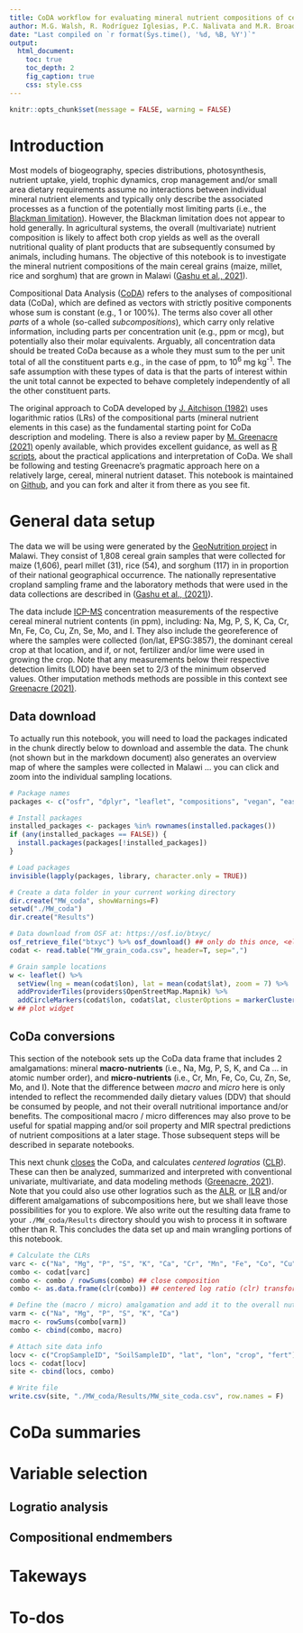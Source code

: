 ```yaml
---
title: CoDA workflow for evaluating mineral nutrient compositions of cereal grains
author: M.G. Walsh, R. Rodríguez Iglesias, P.C. Nalivata and M.R. Broadley
date: "Last compiled on `r format(Sys.time(), '%d, %B, %Y')`"
output:
  html_document:
    toc: true
    toc_depth: 2
    fig_caption: true
    css: style.css
---
```


```r
knitr::opts_chunk$set(message = FALSE, warning = FALSE)
```

# Introduction

Most models of biogeography, species distributions, photosynthesis, nutrient uptake, yield, trophic dynamics, crop management and/or small area dietary requirements assume no interactions between individual mineral nutrient elements and typically only describe the associated processes as a function of the potentially most limiting parts (i.e., the [Blackman limitation](https://www.biologydiscussion.com/photosynthesis/blackmans-law-of-limiting-factors-and-his-criticism-photosynthesis/23006)). However, the Blackman limitation does not appear to hold generally. In agricultural systems, the overall (multivariate) nutrient composition is likely to affect both crop yields as well as the overall nutritional quality of plant products that are subsequently consumed by animals, including humans. The objective of this notebook is to investigate the mineral nutrient compositions of the main cereal grains (maize, millet, rice and sorghum) that are grown in Malawi ([Gashu et al.,  2021](https://doi.org/10.1038/s41586-021-03559-3)).

Compositional Data Analysis ([CoDA](http://www.compositionaldata.com/)) refers to the analyses of compositional data (CoDa), which are defined as vectors with strictly positive components whose sum is constant (e.g., 1 or 100%). The terms also cover all other *parts* of a whole (so-called *subcompositions*), which carry only relative information, including parts per concentration unit (e.g., ppm or mcg), but potentially also their molar equivalents. Arguably, all concentration data should be treated CoDa because as a whole they must sum to the per unit total of all the constituent parts e.g., in the case of ppm, to 10^6^ mg kg^-1^. The safe assumption with these types of data is that the parts of interest within the unit total cannot be expected to behave completely independently of all the other constituent parts. 

The original approach to CoDA developed by [J. Aitchison (1982)](https://rss.onlinelibrary.wiley.com/doi/10.1111/j.2517-6161.1982.tb01195.x) uses logarithmic ratios (LRs) of the compositional parts (mineral nutrient elements in this case) as the fundamental starting point for CoDa description and modeling. There is also a review paper by [M. Greenacre (2021)](https://www.annualreviews.org/doi/pdf/10.1146/annurev-statistics-042720-124436) openly available, which provides excellent guidance, as well as [R scripts](https://github.com/michaelgreenacre/CODAinPractice), about the practical applications and interpretation of CoDa. We shall be following and testing Greenacre's pragmatic approach here on a relatively large, cereal, mineral nutrient dataset. This notebook is maintained on [Github](https://github.com/mgwalsh/Bioavailability/blob/master/CoDa_workflow.Rmd), and you can fork and alter it from there as you see fit.

# General data setup

The data we will be using were generated by the [GeoNutrition project](http://www.geonutrition.com) in Malawi. They consist of 1,808 cereal grain samples that were collected for maize (1,606), pearl millet (31), rice (54), and sorghum (117) in in proportion of their national geographical occurrence. The nationally representative cropland sampling frame and the laboratory methods that were used in the data collections are described in ([Gashu et al., (2021)](https://doi.org/10.1038/s41586-021-03559-3)). 

The data include [ICP-MS](https://en.wikipedia.org/wiki/Inductively_coupled_plasma_mass_spectrometry) concentration measurements  of the respective cereal mineral nutrient contents (in ppm), including: Na, Mg, P, S, K, Ca, Cr, Mn, Fe, Co, Cu, Zn, Se, Mo, and I. They also include the georeference of where the samples were collected (lon/lat, EPSG:3857), the dominant cereal crop at that location, and if, or not, fertilizer and/or lime were used in growing the crop. Note that any measurements below their respective detection limits (LOD) have been set to 2/3 of the minimum observed values. Other imputation methods methods are possible in this context see [Greenacre (2021)](https://www.annualreviews.org/doi/pdf/10.1146/annurev-statistics-042720-124436).

## Data download

To actually run this notebook, you will need to load the packages indicated in the chunk directly below to download and assemble the data. The chunk (not shown but in the markdown document) also generates an overview map of where the samples were collected in Malawi ... you can click and zoom into the individual sampling locations.

```r
# Package names
packages <- c("osfr", "dplyr", "leaflet", "compositions", "vegan", "easyCODA", "archetypes", "arm")

# Install packages
installed_packages <- packages %in% rownames(installed.packages())
if (any(installed_packages == FALSE)) {
  install.packages(packages[!installed_packages])
}

# Load packages
invisible(lapply(packages, library, character.only = TRUE))

# Create a data folder in your current working directory
dir.create("MW_coda", showWarnings=F)
setwd("./MW_coda")
dir.create("Results")

# Data download from OSF at: https://osf.io/btxyc/
osf_retrieve_file("btxyc") %>% osf_download() ## only do this once, <else> erase ./MW_coda before running again
codat <- read.table("MW_grain_coda.csv", header=T, sep=",")
```

```r
# Grain sample locations
w <- leaflet() %>%
  setView(lng = mean(codat$lon), lat = mean(codat$lat), zoom = 7) %>%
  addProviderTiles(providers$OpenStreetMap.Mapnik) %>%
  addCircleMarkers(codat$lon, codat$lat, clusterOptions = markerClusterOptions())
w ## plot widget 
```

## CoDa conversions

This section of the notebook sets up the CoDa data frame that includes 2 amalgamations: mineral **macro-nutrients** (i.e., Na, Mg, P, S, K, and Ca ... in atomic number order), and **micro-nutrients** (i.e., Cr, Mn, Fe, Co, Cu, Zn, Se, Mo, and I). Note that the difference between *macro* and *micro* here is only intended to reflect the recommended daily dietary values (DDV) that should be consumed by people, and not their overall nutritional importance and/or benefits. The compositional macro / micro differences may also prove to be useful for spatial mapping and/or soil property and MIR spectral predictions of nutrient compositions at a later stage. Those subsequent steps will be described in separate notebooks.

This next chunk [closes](https://econ-papers.upf.edu/papers/1554.pdf) the CoDa, and calculates *centered logratios* ([CLR](https://www.rdocumentation.org/packages/compositions/versions/2.0-1/topics/clr)). These can then be analyzed, summarized and interpreted with conventional univariate, multivariate, and data modeling methods ([Greenacre, 2021](https://www.annualreviews.org/doi/pdf/10.1146/annurev-statistics-042720-124436)). Note that you could also use other logratios such as the [ALR](https://www.rdocumentation.org/packages/compositions/versions/2.0-1/topics/alr), or [ILR](https://www.rdocumentation.org/packages/compositions/versions/2.0-1/topics/ilr) and/or different amalgamations of subcompositions here, but we shall leave those possibilities for you to explore. We also write out the resulting data frame to your `./MW_coda/Results` directory should you wish to process it in software other than R. This concludes the data set up and main wrangling portions of this notebook.

```r
# Calculate the CLRs
varc <- c("Na", "Mg", "P", "S", "K", "Ca", "Cr", "Mn", "Fe", "Co", "Cu", "Zn", "Se", "Mo", "I")
combo <- codat[varc]
combo <- combo / rowSums(combo) ## close composition
combo <- as.data.frame(clr(combo)) ## centered log ratio (clr) transform

# Define the (macro / micro) amalgamation and add it to the overall nutrient composition
varm <- c("Na", "Mg", "P", "S", "K", "Ca")
macro <- rowSums(combo[varm])
combo <- cbind(combo, macro)

# Attach site data info
locv <- c("CropSampleID", "SoilSampleID", "lat", "lon", "crop", "fert") 
locs <- codat[locv]
site <- cbind(locs, combo)

# Write file
write.csv(site, "./MW_coda/Results/MW_site_coda.csv", row.names = F)
```

# CoDa summaries

# Variable selection

## Logratio analysis

## Compositional endmembers

# Takeways

# To-dos

